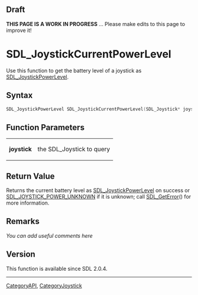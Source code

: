 == Draft ==

'''THIS PAGE IS A WORK IN PROGRESS''' ... Please make edits to this page to improve it!


<!-- #*^*^*^*^*See http://wiki.libsdl.org/moin.cgi/SGFunctions for details on editing this page*^*^*^*^* -->


= SDL_JoystickCurrentPowerLevel =
Use this function to get the battery level of a joystick as [[SDL_JoystickPowerLevel]].




== Syntax ==
<syntaxhighlight lang='c++'>
SDL_JoystickPowerLevel SDL_JoystickCurrentPowerLevel(SDL_Joystick* joystick)
</syntaxhighlight>


== Function Parameters ==
{|
|'''joystick'''
|the SDL_Joystick to query
|}


== Return Value ==
Returns the current battery level as [[SDL_JoystickPowerLevel]] on success or [[SDL_JoystickPowerLevel|SDL_JOYSTICK_POWER_UNKNOWN]] if it is unknown; call [[SDL_GetError]]() for more information.



== Remarks ==
''You can add useful comments here''

<!-- #Leave this section as-is unless you have a remark to put in.  In that case, replace ''You can add useful comments here'' with your remark(s) following the Style Guide instructions.  Leave the rest of the markup alone and delete this comment. -->

== Version ==
This function is available since SDL 2.0.4.


----
[[CategoryAPI]], [[CategoryJoystick]]
<!-- #See the Style Guide for instructions on editing the footer. -->
